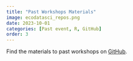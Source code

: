```yaml
---
title: "Past Workshops Materials"
image: ecodatasci_repos.png
date: 2023-10-01
categories: [Past event, R, GitHub]
order: 3
---
```



Find the materials to past workshops on [GitHub](https://github.com/orgs/eco-data-science/repositories){target="_blank"}.


<!-- ADD A TABLE WITH THE INFORMSTION OF MOST RELEVANT WORKSHOPS AND DIRECT LING TO THE REPO-->

<!-- [Introduction to Leaflet](https://github.com/eco-data-science/leaflet-intro). 2021. Mike Johnson & Marcela Suarez -->